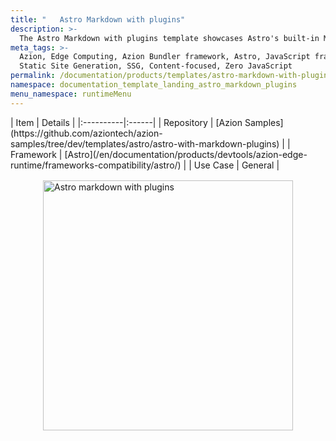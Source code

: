 ```yaml
---
title: "   Astro Markdown with plugins"
description: >-
  The Astro Markdown with plugins template showcases Astro's built-in Markdown support with additional, user-provided plugins.
meta_tags: >-
  Azion, Edge Computing, Azion Bundler framework, Astro, JavaScript frameworks,
  Static Site Generation, SSG, Content-focused, Zero JavaScript
permalink: /documentation/products/templates/astro-markdown-with-plugins/
namespace: documentation_template_landing_astro_markdown_plugins
menu_namespace: runtimeMenu
---
```



<div class="[&_.flex.flex-col]:!gap-4 [&_.flex.flex-col]:md:!gap-8 [&_.flex.flex-col]:2xl:!gap-16">
  <SectionBasicContent
    titleTag="h2"
    description="The Astro Markdown with plugins template showcases Astro's built-in Markdown support with additional, user-provided plugins. This template demonstrates how to extend Astro's powerful Markdown capabilities with custom plugins, enabling enhanced content authoring, syntax highlighting, and advanced formatting options."
    buttons={[
      { label: "Deploy template", link: "https://console.azion.com/create/astro/astro-markdown-with-plugins", outlined: false, icon: "ai ai-azion", iconPos: "left" },
      { label: "View demo", link: "https://n9gsdicep0.map.azionedge.net/", severity: "secondary" }
    ]}
  />
</div>

<div style="display: flex; gap: 1rem; align-items: center; flex-direction: row; flex-wrap: wrap;">
  <div style="flex: 1; min-width: 300px;">
    | Item | Details |
    |:----------|:------|
    | Repository | [Azion Samples](https://github.com/aziontech/azion-samples/tree/dev/templates/astro/astro-with-markdown-plugins) |
    | Framework | [Astro](/en/documentation/products/devtools/azion-edge-runtime/frameworks-compatibility/astro/) |
    | Use Case | General |
  </div>
  <div style="display: flex; justify-content: center; align-items: center; flex: 1; min-width: 300px;">
    <img src="/assets/docs/images/uploads/template-showcase/astro/astro-markdown-plugins.png" width="400" alt="Astro markdown with plugins" style="max-width: 100%; height: auto;" />
  </div>
</div>
